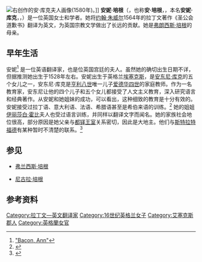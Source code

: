 {{translating|time=2020-08-28T16:14:01+00:00}}
[[File:AnneCookeBacon.jpg|右]]创作的安·库克夫人画像(1580年)。]]
'''安妮·培根'''（{{lang-en|Anne Bacon}}，也称'''安·培根'''，{{lang-en|Ann Bacon}}，本名'''安妮·库克'''，{{lang-en|Anne Cooke}}，{{bd|1527年或1528年||1610年|8月27日}}）是一位英国女士和学者。她将[[约翰·朱威尔|约翰·朱威尔]]1564年的拉丁文著作《圣公会道歉书》翻译为英文，为英国宗教文学做出了长远的贡献。她是[[弗朗西斯·培根|弗朗西斯·培根]]的母亲。

== 早年生活 ==
安妮<ref>[[wikisource:Bacon,_Ann_(DNB00)|"Bacon, Ann"]]</ref> 是一位英语翻译家，也是位英国宫廷的夫人。虽然她的确切出生日期不详，但据推测她出生于1528年左右。安妮出生于英格兰[[埃塞克斯|埃塞克斯]]，是[[安东尼·库克|安东尼·库克]]的五个女儿之一，安东尼·库克是[[亨利八世|亨利八世]]唯一儿子[[爱德华四世|爱德华四世]]的家庭教师。作为一名教育家，安东尼让他的四个儿子和五个女儿都接受了人文主义教育，深入研究语言和经典著作。从安妮和她姐妹的成功，可以看出，这种细致的教育是十分有效的。安妮接受过拉丁语、意大利语、法语、希腊语甚至是希伯来语的训练。<ref>{{Cite web|title=Archived copy|url=http://encyclopedia.jrank.org/articles/pages/3747/Ann-Lady-Bacon-Anne-Bacon-Anne-Cooke-1528-1610.html|accessdate=|author=|date=|format=|publisher=|language=|access-date=18 December 2011|archive-url=https://web.archive.org/web/20180928175257/http://encyclopedia.jrank.org/articles/pages/3747/Ann-Lady-Bacon-Anne-Bacon-Anne-Cooke-1528-1610.html|archive-date=2018-09-28|dead-url=yes}}</ref> 她的姐姐[[伊丽莎白·霍比|伊丽莎白·霍比]]夫人也受过语言训练，并同样以翻译文字而闻名。她的家族社会地位很高，部分原因是她父亲与[[都铎王室|都铎王室]]关系密切，因此是大地主。他们与[[斯特拉特福德|斯特拉特福德]]有某种暂时不清楚的联系。<ref>{{Cite web |url=http://encyclopedia.jrank.org/articles/pages/3747/Ann-Lady-Bacon-Anne-Bacon-Anne-Cooke-1528-1610.html |title=存档副本 |access-date=2020-08-28 |archive-date=2018-09-28 |archive-url=https://web.archive.org/web/20180928175257/http://encyclopedia.jrank.org/articles/pages/3747/Ann-Lady-Bacon-Anne-Bacon-Anne-Cooke-1528-1610.html |dead-url=yes }}</ref>

== 参见 ==

* [[弗兰西斯·培根|弗兰西斯·培根]]

* [[尼古拉·培根|尼古拉·培根]]

== 参考资料 ==
<references />
{{Francis_Bacon}}

{{DEFAULTSORT:Bacon, Anne}}
[[Category:拉丁文—英文翻译家|Category:拉丁文—英文翻译家]]
[[Category:16世纪英格兰女子|Category:16世纪英格兰女子]]
[[Category:艾塞克斯郡人|Category:艾塞克斯郡人]]
[[Category:英格蘭女官|Category:英格蘭女官]]